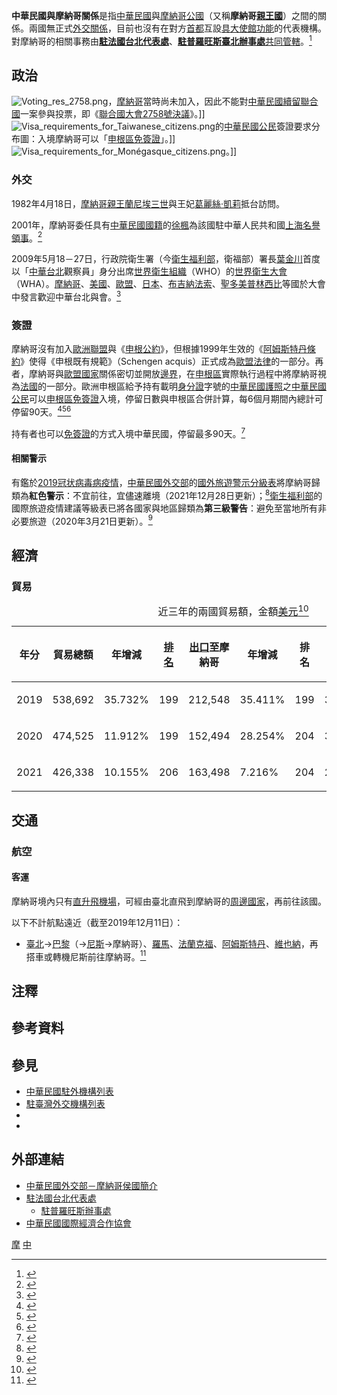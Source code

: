 {{noteTA
|G1=Medicine
|1=zh-hans:台; zh-hant:臺;
|2=zh-hans:圣多美和普林西比; zh-hant:聖多美和普林西比; zh-tw:聖多美普林西比;
|3=zh-hans:申根协议; zh-hant:神根公約; zh-tw:申根公約;
|4=zh-hans:申根; zh-hant:神根; zh-tw:申根;
|5=zh-hans:格蕾丝·凯莉; zh-hant:嘉麗絲·姬莉; zh-tw:葛麗絲·凱莉;
}}

{{not|中國－摩納哥關係}}
{{Dablink|關於中華民國與「摩」字國家的外交關係，詳見'''[[中摩關係|中摩關係 (消歧義)]]'''。}}

{{Infobox Bilateral relations|中華民國與摩納哥|ROC|MCO|filetype=png}}

'''中華民國與摩納哥關係'''是指[[中華民國|中華民國]]與[[摩納哥公國|摩納哥公國]]（又稱'''摩納哥[[親王國|親王國]]'''）之間的關係。兩國無正式[[外交#外交上的承認|外交關係]]，目前也沒有在對方[[首都|首都]]互設[[實質大使館|具大使館功能]]的代表機構。對摩納哥的相關事務由'''[[駐法國台北代表處|駐法國台北代表處]]'''、'''[[駐普羅旺斯臺北辦事處|駐普羅旺斯臺北辦事處]]'''[[兼轄|共同管轄]]。<ref>{{Cite web |url = https://www.boca.gov.tw/sp-foof-countrycp-03-130-c2ed3-03-1.html |title = 駐館位置及聯絡方式 |publisher = [[中華民國外交部|中華民國外交部]] [[外交部領事事務局|領事事務局]] |access-date = 2017-12-19 |archive-date = 2017-12-22 |archive-url = https://web.archive.org/web/20171222053006/https://www.boca.gov.tw/sp-foof-countrycp-03-130-c2ed3-03-1.html }}</ref>

==政治==
[[File:Voting_res_2758.png|thumb]]，[[摩納哥|摩納哥]]當時尚未加入，因此不能對[[中國與聯合國#代表權問題|中華民國續留聯合國]]一案參與投票，即《[[聯合國大會2758號決議|聯合國大會2758號決議]]》。]]
[[File:Visa_requirements_for_Taiwanese_citizens.png|thumb]]的[[中華民國國民|中華民國公民]]簽證要求分布圖：入境摩納哥可以「[[歐洲聯盟簽證政策|申根區免簽證]]」。]]
[[File:Visa_requirements_for_Monégasque_citizens.png|thumb]]。]]
===外交===
{{see also|中華民國外交|{{link-en|摩納哥外交|Foreign relations of Monaco}}}}
1982年4月18日，[[摩納哥親王|摩納哥親王]][[蘭尼埃三世|蘭尼埃三世]]與王妃[[格蕾丝·凯利|葛麗絲·凱莉]]抵台訪問。

2001年，摩納哥委任具有[[中華民國國籍|中華民國國籍]]的[[徐楓|徐楓]]為該國駐中華人民共和國[[上海|上海]][[名譽領事|名譽領事]]。<ref>{{Cite web |url = http://www.fmprc.gov.cn/web/gjhdq_676201/gj_676203/oz_678770/1206_679522/1206x1_679536/ggzwwjjgxx_679540/t576541.shtml |date = 2017年2月 |title = 该国驻我外交机构信息 |publisher = [[中华人民共和国外交部|中华人民共和国外交部]] |accessdate = 2018-05-23 |archive-date = 2018-05-24 |archive-url = https://web.archive.org/web/20180524081736/http://www.fmprc.gov.cn/web/gjhdq_676201/gj_676203/oz_678770/1206_679522/1206x1_679536/ggzwwjjgxx_679540/t576541.shtml |dead-url = no }}</ref>

2009年5月18－27日，行政院衛生署（今[[衛生福利部|衛生福利部]]，衛福部）署長[[葉金川|葉金川]]首度以「[[中華台北|中華台北]]觀察員」身分出席[[世界衛生組織|世界衛生組織]]（WHO）的[[世界衛生大會|世界衛生大會]]（WHA）。[[摩納哥|摩納哥]]、[[美國|美國]]、[[歐盟|歐盟]]、[[日本|日本]]、[[布吉納法索|布吉納法索]]、[[聖多美普林西比|聖多美普林西比]]等國於大會中發言歡迎中華台北與會。<ref>{{Cite web |url = http://www.mofa.gov.tw/News_Content.aspx?n=FAEEE2F9798A98FD&sms=6DC19D8F09484C89&s=1D726227D1804F76 |author = 公眾外交協調會 |date = 2011年9月16日 |title = 政府推動有意義參與聯合國體系的具體進展 |publisher = 中華民國外交部 |accessdate = 2015年11月10日 |archive-date = 2016年3月6日 |archive-url = https://web.archive.org/web/20160306120949/http://www.mofa.gov.tw/News_Content.aspx?n=FAEEE2F9798A98FD&sms=6DC19D8F09484C89&s=1D726227D1804F76 |dead-url = no }}</ref>

===簽證===
{{see also|中華民國簽證政策|中華民國公民簽證要求}}
{{see also|歐洲聯盟簽證政策|{{link-en|摩納哥公民簽證要求|Visa requirements for Monégasque citizens}}}}
摩納哥沒有加入[[歐洲聯盟|歐洲聯盟]]與《[[申根公約|申根公約]]》，但根據1999年生效的《[[阿姆斯特丹條約|阿姆斯特丹條約]]》使得《申根既有規範》（Schengen acquis）正式成為[[歐盟法律|歐盟法律]]的一部分。再者，摩納哥與[[歐洲聯盟成員國|歐盟國家]]關係密切並開放[[邊界|邊界]]，在[[申根區|申根區]]實際執行過程中將摩納哥視為[[法國|法國]]的一部分。歐洲申根區給予持有載明[[中華民國國民身分證|身分證]]字號的[[中華民國護照|中華民國護照]]之[[中華民國國民|中華民國公民]]可以[[歐洲聯盟簽證政策|申根區免簽證]]入境，停留日數與申根區合併計算，每6個月期間內總計可停留90天。<ref>{{Cite web |url = https://www.boca.gov.tw/sp-foof-countrycp-03-130-c2ed3-02-1.html |title = 簽證及入境須知 |publisher = 外交部領事事務局 |access-date = 2017-12-19 |archive-date = 2019-05-02 |archive-url = https://web.archive.org/web/20190502090710/https://www.boca.gov.tw/sp-foof-countrycp-03-130-c2ed3-02-1.html }}</ref><ref>{{Cite web |url = https://www.mofa.gov.tw/News_toggle.aspx?n=87&sms=72&_CSN=71 |title = 歐盟免申根簽證常見問答集 |publisher = 中華民國外交部 |access-date = 2021-03-16 |archive-date = 2021-11-21 |archive-url = https://web.archive.org/web/20211121064133/https://www.mofa.gov.tw/News_toggle.aspx?n=87&sms=72&_CSN=71 }}</ref><ref>{{Cite web |url = https://www.mofa.gov.tw/FreeVisa.aspx?n=545&AreaSN=1 |title = 免簽證資訊 |publisher = 中華民國外交部 |access-date = 2021-03-16 |archive-date = 2021-05-23 |archive-url = https://web.archive.org/web/20210523194417/https://www.mofa.gov.tw/FreeVisa.aspx?n=545&AreaSN=1 }}</ref>

{{link-en|摩納哥人口|Demographics of Monaco|摩納哥公民}}持有{{link-en|摩納哥護照|Monégasque passport}}者也可以[[簽證#签证优惠待遇|免簽證]]的方式入境中華民國，停留最多90天。<ref>{{Cite web|url =https://www.boca.gov.tw/cp-10-4485-149c7-1.html|title =外籍人士來臺免簽證適用國家名單|publisher =外交部領事事務局|access-date =2018-12-15|archive-date =2018-12-16|archive-url =https://web.archive.org/web/20181216031855/https://www.boca.gov.tw/cp-10-4485-149c7-1.html}}</ref>

====相關警示====
有鑑於[[2019冠状病毒病疫情|2019冠状病毒病疫情]]，[[中華民國外交部|中華民國外交部]]的[[國外旅遊警示分級表|國外旅遊警示分級表]]將摩納哥歸類為'''紅色警示'''：不宜前往，宜儘速離境（2021年12月28日更新）；<ref>{{Cite web |url = https://www.boca.gov.tw/sp-trwa-list-1.html |title = 國外旅遊警示分級表 |publisher = 外交部領事事務局 |access-date = 2022-02-01 |archive-date = 2020-02-08 |archive-url = https://web.archive.org/web/20200208022958/https://www.boca.gov.tw/sp-trwa-list-1.html }}</ref>[[中華民國衛生福利部|衛生福利部]]的國際旅遊疫情建議等級表已將各國家與地區歸類為'''第三級警告'''：避免至當地所有非必要旅遊（2020年3月21日更新）。<ref>{{Cite web |url = https://www.cdc.gov.tw/CountryEpidLevel/GetPrescription/646?uacid=429 |title = 國際旅遊疫情建議等級 |publisher = [[中華民國衛生福利部|中華民國衛生福利部]]}}</ref>

==經濟==
{{see also|臺灣經濟|{{link-en|摩納哥經濟|Economy of Monaco}}}}
===貿易===
{|class=wikitable
|+近三年的兩國貿易額，金額[[美元|美元]]<ref>{{Cite web |url = https://cuswebo.trade.gov.tw/ |title = 中華民國進出口貿易統計 |publisher = [[中華民國經濟部|中華民國經濟部]] [[經濟部國際貿易局|國際貿易局]] |access-date = 2021-05-21 |archive-date = 2016-03-09 |archive-url = https://web.archive.org/web/20160309193715/http://cus93.trade.gov.tw/FSCI/ }}</ref>
!年分!!貿易總額!!年增減!![[世界政區索引|排名]]!![[出口贸易|出口]]至摩納哥!!年增減!!排名!!自摩納哥[[进口贸易|進口]]!!年增減!!排名
|-
| 2019 || 538,692 || {{decrease}}35.732% || 199 || 212,548 || {{decrease}}35.411% || 199 || 326,144 || {{decrease}}35.939% || 175
|-
| 2020 || 474,525 || {{decrease}}11.912% || 199 || 152,494 || {{decrease}}28.254% || 204 || 322,031 || {{decrease}}1.261% || 164
|-
| 2021 || 426,338 || {{decrease}}10.155% || 206 || 163,498 || {{increase}}7.216% || 204 || 262,840 || {{decrease}}18.381% || 172
|}

==交通==
{{see also|臺灣交通|摩納哥交通}}
===航空===
<!-- 參考自中文、英文維基相關條目 -->
====客運====
摩納哥境內只有[[摩納哥直升機場|直升飛機場]]，可經由臺北直飛到摩納哥的[[歐洲國家和地區列表|周邊國家]]，再前往該國。

以下不計航點遠近（截至2019年12月11日{{noteTag|有鑑於[[2019冠状病毒病疫情|2019冠状病毒病疫情]]影響，暫停更新。}}）：

*[[臺灣桃園國際機場|臺北]]→[[戴高樂國際機場|巴黎]]（→[[尼斯蓝色海岸机场|尼斯]]→摩納哥）、[[羅馬-菲烏米奇諾機場|羅馬]]、[[法蘭克福國際機場|法蘭克福]]、[[阿姆斯特丹史基浦機場|阿姆斯特丹]]、[[維也納國際機場|維也納]]，再搭車或轉機尼斯前往摩納哥。<ref>{{Cite web |url = https://www.boca.gov.tw/sp-foof-countrycp-03-130-c2ed3-05-1.html |title = 生活資訊 |publisher = 外交部領事事務局 |access-date = 2019-05-17 |archive-date = 2019-05-17 |archive-url = https://web.archive.org/web/20190517135847/https://www.boca.gov.tw/sp-foof-countrycp-03-130-c2ed3-05-1.html }}</ref>

==注釋==
{{noteFoot}}

==參考資料==
{{reflist|2}}

==參見==
{{Portal box|國際關係|中華民國|摩納哥|法國|歐洲|image2=Flag of the Republic of China.svg|image3=Flag of Monaco.svg}}
*[[中華民國駐外機構列表|中華民國駐外機構列表]]
*[[駐臺灣外交機構列表|駐臺灣外交機構列表]]
*{{link-en|摩納哥駐外機構列表|List of diplomatic missions of Monaco}}
*{{link-en|駐摩納哥外交機構列表|List of diplomatic missions in Monaco}}

==外部連結==
*[https://www.mofa.gov.tw/CountryInfo.aspx?CASN=1&n=164&sms=33&s=16 中華民國外交部－摩納哥侯國簡介]
*[http://www.taiwanembassy.org/FR/mp.asp?mp=121 駐法國台北代表處]
**[https://www.roc-taiwan.org/frprv/index.html 駐普羅旺斯辦事處]
*[http://www.cieca.org.tw/style/frame/m9/faq.asp?lang=1&customer_id=2998&content_set=color_1&name_id=151617&Directory_ID=3223 中華民國國際經濟合作協會]

{{中華民國外交}}
{{摩納哥外交}}

[[Category:中華民國雙邊關係|摩]]
[[Category:摩納哥雙邊關係|中]]